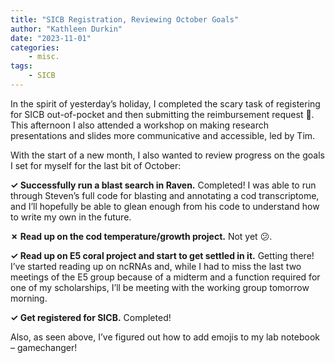 ```yaml
---
title: "SICB Registration, Reviewing October Goals"
author: "Kathleen Durkin"
date: "2023-11-01"
categories:
    - misc.
tags:
    - SICB
---
```


In the spirit of yesterday's holiday, I completed the scary task of registering for SICB out-of-pocket and then submitting the reimbursement request 🥴. This afternoon I also attended a workshop on making research presentations and slides more communicative and accessible, led by Tim.

With the start of a new month, I also wanted to review progress on the goals I set for myself for the last bit of October:

**✓ Successfully run a blast search in Raven.** Completed! I was able to run through Steven's full code for blasting and annotating a cod transcriptome, and I'll hopefully be able to glean enough from his code to understand how to write my own in the future.

**✗ Read up on the cod temperature/growth project.** Not yet 😕.

**✓ Read up on E5 coral project and start to get settled in it.** Getting there! I've started reading up on ncRNAs and, while I had to miss the last two meetings of the E5 group because of a midterm and a function required for one of my scholarships, I'll be meeting with the working group tomorrow morning.

**✓ Get registered for SICB.** Completed!

Also, as seen above, I've figured out how to add emojis to my lab notebook -- gamechanger!
